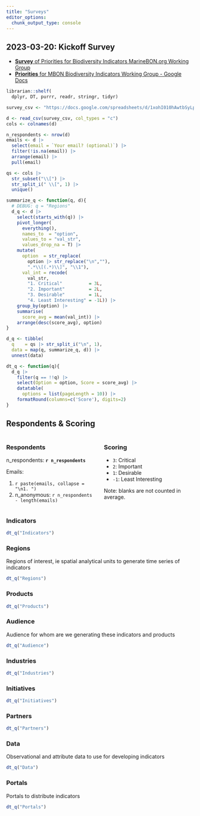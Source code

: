 ```yaml
---
title: "Surveys"
editor_options: 
  chunk_output_type: console
---
```


## 2023-03-20: Kickoff Survey 

* [**Survey** of Priorities for Biodiversity Indicators MarineBON.org Working Group](https://docs.google.com/forms/d/e/1FAIpQLScUmZszSqUv2ER6lc8xFl-a8Lwn8OpA16LHoTHBYkcdWgQIIw/viewform)
* [**Priorities** for MBON Biodiversity Indicators Working Group - Google Docs](https://docs.google.com/document/d/1Njq1BCFeByJEJUhvVC6PxcF20uKOrGWb8xNG2yh-vdI/edit#heading=h.1w03je9uy705)

```r
librarian::shelf(
  dplyr, DT, purrr, readr, stringr, tidyr)

survey_csv <- "https://docs.google.com/spreadsheets/d/1xohI010hAwtbSyLpOr1-oFG5-W3ASiRC8EmHrDjNa0k/export?format=csv&gid=1947036924"

d <- read_csv(survey_csv, col_types = "c")
cols <- colnames(d)

n_respondents <- nrow(d)
emails <- d |> 
  select(email = `Your email? (optional)`) |> 
  filter(!is.na(email)) |> 
  arrange(email) |> 
  pull(email)

qs <- cols |>
  str_subset("\\[") |> 
  str_split_i(" \\[", 1) |> 
  unique()

summarize_q <- function(q, d){
  # DEBUG: q = "Regions"
  d_q <- d |> 
    select(starts_with(q)) |> 
    pivot_longer(
      everything(),
      names_to  = "option",
      values_to = "val_str",
      values_drop_na = T) |> 
    mutate(
      option  = str_replace(
        option |> str_replace("\n",""), 
        ".*\\[(.*)\\]", "\\1"),
      val_int = recode(
        val_str,
        "1. Critical"          = 3L,
        "2. Important"         = 2L,
        "3. Desirable"         = 1L,
        "4. Least Interesting" = -1L)) |> 
    group_by(option) |> 
    summarise(
      score_avg = mean(val_int)) |> 
    arrange(desc(score_avg), option)
}

d_q <- tibble(
  q    = qs |> str_split_i("\n", 1),
  data = map(q, summarize_q, d)) |> 
  unnest(data)

dt_q <- function(q){
  d_q |> 
    filter(q == !!q) |> 
    select(Option = option, Score = score_avg) |> 
    datatable(
      options = list(pageLength = 10)) |> 
    formatRound(columns=c('Score'), digits=2)
}
```


::: {.callout-note collapse="true"}
## Respondents & Scoring

::::: {.columns}

::::::: {.column width="50%"}

### Respondents

n_respondents: **`r n_respondents`**

Emails:

1. `r paste(emails, collapse = "\n1. ")`
1. n_anonymous: `r n_respondents - length(emails)`

:::::::

::::::: {.column width="50%"}

### Scoring

- `3`: Critical
- `2`: Important
- `1`: Desirable
- `-1`: Least Interesting

Note: blanks are not counted in average.

:::::::

:::::

:::

::: {.panel-tabset}

### Indicators

```r
dt_q("Indicators")
```

### Regions

Regions of interest, ie spatial analytical units to generate time series of indicators

```r
dt_q("Regions")
```

### Products

```r
dt_q("Products")
```

### Audience

Audience for whom are we generating these indicators and products

```r
dt_q("Audience")
```

### Industries

```r
dt_q("Industries")
```

### Initiatives

```r
dt_q("Initiatives")
```

### Partners

```r
dt_q("Partners")
```

### Data

Observational and attribute data to use for developing indicators

```r
dt_q("Data")
```

### Portals

Portals to distribute indicators

```r
dt_q("Portals")
```

:::

